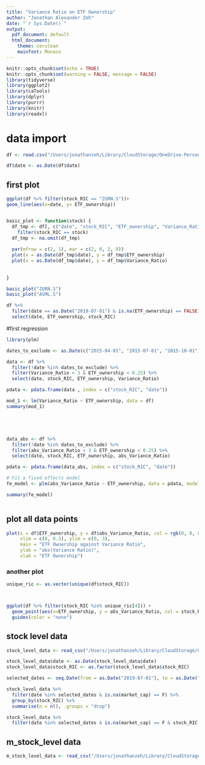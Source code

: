 ```yaml
---
title: "Variance Ratio on ETF Ownership"
author: "Jonathan Alexander Zeh"
date: "`r Sys.Date()`"
output:
  pdf_document: default
  html_document:
    theme: cerulean
    mainfont: Monaco
---
```


```r
knitr::opts_chunk$set(echo = TRUE)
knitr::opts_chunk$set(warning = FALSE, message = FALSE) 
library(tidyverse)
library(ggplot2)
library(caTools)
library(dplyr)
library(purrr)
library(knitr)
library(readxl)
```


# data import
```r
df <- read.csv("/Users/jonathanzeh/Library/CloudStorage/OneDrive-Personal/BA_Thesis/BA_coding/datasets/eikon_data/variable_data/quarterly_panel_v1.csv")

df$date <- as.Date(df$date)
```


## first plot
```r
ggplot(df %>% filter(stock_RIC == "ZURN.S"))+
geom_line(aes(x=date, y= ETF_ownership))


basic_plot <- function(stock) {
  df_tmp <- df[, c("date", "stock_RIC", "ETF_ownership", "Variance_Ratio")] %>% 
    filter(stock_RIC == stock)
  df_tmp <- na.omit(df_tmp)
  
  par(mfrow = c(2, 1), mar = c(2, 0, 2, 0))
  plot(x = as.Date(df_tmp$date), y = df_tmp$ETF_ownership)
  plot(x = as.Date(df_tmp$date), y = df_tmp$Variance_Ratio)
  
  
}

basic_plot("ZURN.S")
basic_plot("ASML.S")
```
```r
df %>%
  filter(date == as.Date("2019-07-01") & is.na(ETF_ownership) == FALSE) %>%
  select(date, ETF_ownership, stock_RIC)
```

#first regression
```r
library(plm)

dates_to_exclude <- as.Date(c("2015-04-01", "2015-07-01", "2015-10-01"))

data <- df %>%
  filter(!date %in% dates_to_exclude) %>%
  filter(Variance_Ratio < 3 & ETF_ownership < 0.25) %>%
  select(date, stock_RIC, ETF_ownership, Variance_Ratio)

pdata <- pdata.frame(data , index = c("stock_RIC", "date"))

mod_1 <- lm(Variance_Ratio ~ ETF_ownership, data = df)
summary(mod_1)





data_abs <- df %>%
  filter(!date %in% dates_to_exclude) %>%
  filter(abs_Variance_Ratio < 3 & ETF_ownership < 0.25) %>%
  select(date, stock_RIC, ETF_ownership, abs_Variance_Ratio)

pdata <- pdata.frame(data_abs, index = c("stock_RIC", "date"))

# Fit a fixed effects model
fe_model <- plm(abs_Variance_Ratio ~ ETF_ownership, data = pdata, model = "within")

summary(fe_model)



```
## plot all data points
```r
plot(x = df$ETF_ownership, y = df$abs_Variance_Ratio, col = rgb(0, 0, 0, 0.012),
     xlim = c(0, 0.3), ylim = c(0, 3),
     main = "ETF Ownership against Variance Ratio",
     ylab = "abs(Variance Ratio)",
     xlab = "ETF Ownership")

```

### another plot
```r




unique_ric <- as.vector(unique(df$stock_RIC))



ggplot(df %>% filter(stock_RIC %in% unique_ric[4])) +
  geom_point(aes(x=ETF_ownership, y = abs_Variance_Ratio, col = stock_RIC)) +
  guides(color = "none")
```
## stock level data
```r
stock_level_data <- read_csv("/Users/jonathanzeh/Library/CloudStorage/OneDrive-Personal/BA_Thesis/BA_coding/datasets/eikon_data/stock_level_data/stock_level_data.csv")

stock_level_data$date <- as.Date(stock_level_data$date)
stock_level_data$stock_RIC <- as.factor(stock_level_data$stock_RIC)

selected_dates <- seq.Date(from = as.Date("2019-07-01"), to = as.Date("2019-07-30"), by = "day")

stock_level_data %>%
  filter(date %in% selected_dates & is.na(market_cap) == F) %>%
  group_by(stock_RIC) %>%
  summarise(n = n(), .groups = "drop")

stock_level_data %>%
  filter(date %in% selected_dates & is.na(market_cap) == F & stock_RIC == "ZURN.S")
```
## m_stock_level data
```r
m_stock_level_data <- read_csv("/Users/jonathanzeh/Library/CloudStorage/OneDrive-Personal/BA_Thesis/BA_coding/datasets/eikon_data/stock_level_data/m_stock_level_data.csv")


```

